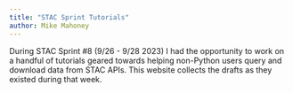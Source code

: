 ```yaml
---
title: "STAC Sprint Tutorials"
author: Mike Mahoney
---
```


During STAC Sprint #8 (9/26 - 9/28 2023) I had the opportunity to work on a handful of tutorials geared towards helping non-Python users query and download data from STAC APIs. This website collects the drafts as they existed during that week.
